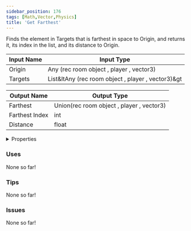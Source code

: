 ```yaml
---
sidebar_position: 176
tags: [Math,Vector,Physics]
title: 'Get Farthest'
---
```


Finds the element in Targets that is farthest in space to Origin, and returns it, its index in the list, and its distance to Origin.




<EsbSvg />

| Input Name | Input Type |
|-----------|-----------|
| Origin | Any (rec room object , player , vector3) |
| Targets | List&ltAny (rec room object , player , vector3)&gt |

| Output Name | Output Type |
|-----------|-----------|
| Farthest | Union(rec room object , player , vector3) |
| Farthest Index | int |
| Distance | float |


<details>
  <summary>Properties</summary>
  <div>
    <div>
    <table>
      <thead>
        <tr>
          <th>Is beta required?</th>
          <th>❌</th>
        </tr>
        <tr>
          <th>Is this chip a trolling risk?</th>
          <th>❌</th>
        </tr>
        <tr>
          <th>Is this chip a role assignment risk?</th>
          <th>❌</th>
        </tr>
        <tr>
          <th>Chip UUID</th>
          <th>8e17bef6-59ea-4ff0-999a-a158800b22da</th>
        </tr>
      </thead>
    </table>
    </div>
  </div>
</details>

### Uses

None so far!

### Tips

None so far!

### Issues

None so far!